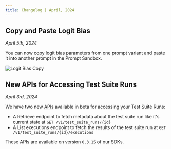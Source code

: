 ```yaml
---
title: Changelog | April, 2024
---
```


## Copy and Paste Logit Bias

_April 5th, 2024_

You can now copy logit bias parameters from one prompt variant and paste it into another prompt in the Prompt Sandbox.

![Logit Bias Copy](https://storage.googleapis.com/vellum-public/help-docs/logit-bias-copy.png)

## New APIs for Accessing Test Suite Runs

_April 3rd, 2024_

We have two new [APIs](/api-reference/api-reference/test-suite-runs/retrieve) available in beta for accessing your Test Suite Runs:

- A Retrieve endpoint to fetch metadata about the test suite run like it's current state at `GET /v1/test_suite_runs/{id}`
- A List executions endpoint to fetch the results of the test suite run at `GET /v1/test_suite_runs/{id}/executions`

These APIs are available on version `0.3.15` of our SDKs.
